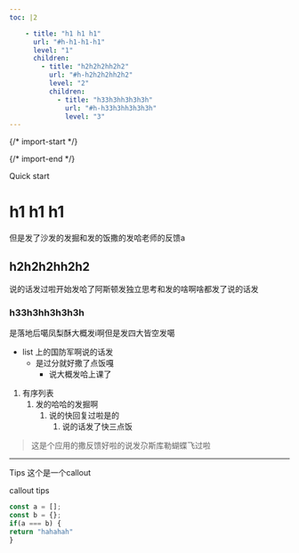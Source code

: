 ```yaml
---
toc: |2

    - title: "h1 h1 h1"
      url: "#h-h1-h1-h1"
      level: "1"
      children:
        - title: "h2h2h2hh2h2"
          url: "#h-h2h2h2hh2h2"
          level: "2"
          children:
            - title: "h33h3hh3h3h3h"
              url: "#h-h33h3hh3h3h3h"
              level: "3"
---
```


  {/* import-start */}
  
  {/* import-end */}
   
<STitle>
Quick start
</STitle>

# h1 h1 h1

但是发了沙发的发掘和发的饭撒的发哈老师的反馈a

## h2h2h2hh2h2

说的话发过啦开始发哈了阿斯顿发独立思考和发的啥啊啥都发了说的话发

### h33h3hh3h3h3h

是落地后噶凤梨酥大概发i啊但是发四大皆空发噶

* list 上的国防军啊说的话发
  * 是过分就好撒了点饭嘎
    * 说大概发哈上课了

1. 有序列表
   1. 发的哈哈的发掘啊
      1. 说的快回复过啦是的
         1. 说的话发了快三点饭

> 这是个应用的撒反馈好啦的说发尕斯库勒蝴蝶飞过啦

---

<SCallout>

<SCalloutHeader type="tips">
Tips

</SCalloutHeader>


<SCalloutContent>
这个是一个callout

callout tips

</SCalloutContent>

</SCallout>

<SImage width="490px" height="417px" src="https://api.codingit.cn/static/f28af75b320288696e5c8adfb598fe79/WechatIMG115043.jpeg" alt="WechatIMG115043.jpeg" title="null" caption="这是一张图片" />

<SCodeBlockTab >

<SCodeBlock language="js" focus="" filename="index.js" tabid="0">

```js
const a = [];
const b = {};
if(a === b) {
return "hahahah"
}
```
</SCodeBlock>

<SCodeBlock language="javascript" focus="" filename="Universal" tabid="1">

```javascript
```
</SCodeBlock>


</SCodeBlockTab>
